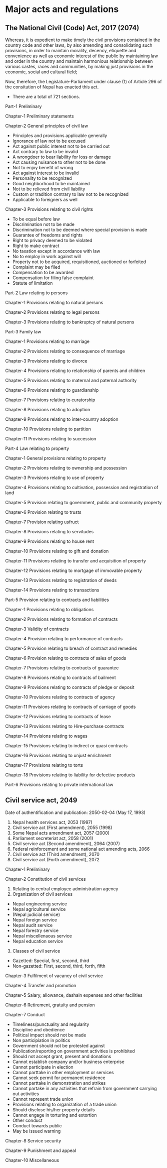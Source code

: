 # Major acts and regulations

## The National Civil (Code) Act, 2017 (2074)

Whereas, it is expedient to make timely the civil provisions contained in the country code and other laws, by also amending and consolidating such provisions, in order to maintain morality, decency, etiquette and convenience as well as economic interest of the public by maintaining law and order in the country and maintain harmonious relationship between various castes, races and communities, by making just provisions in the economic, social and cultural field;

Now, therefore, the Legislature-Parliament under clause (1) of Article 296 of the consitution of Nepal has enacted this act. 

- There are a total of 721 sections.

Part-1 Preliminary

Chapter-1 Preliminary statements

Chapter-2 General principles of civil law

- Principles and provisions applicable generally
- Ignorance of law not to be excused
- Act against public interest not to be carried out
- Act contrary to law to be invalid
- A wrongdoer to bear liability for loss or damage
- Act causing nuisance to other not to be done
- Not to enjoy benefit of wrong
- Act against interest to be invalid
- Personality to be recognized
- Good neighborhood to be maintained
- Not to be relieved from civil liability
- Custom or tradition contrary to law not to be recognized
- Applicable to foreigners as well

Chapter-3 Provisions relating to civil rights

- To be equal before law
- Discrimination not to be made
- Discrimination not to be deemed where special provision is made
- Guarantee of freedoms and rights
- Right to privacy deemed to be violated
- Right to make contract
- No taxation except in accordance with law
- No to employ in work against will
- Property not to be acquired, requisitioned, auctioned or forfeited
- Complaint may be filed
- Compensation to be awarded
- Compensation for filing false complaint
- Statute of limitation

Part-2 Law relating to persons

Chapter-1 Provisions relating to natural persons

Chapter-2 Provisions relating to legal persons

Chapter-3 Provisions relating to bankruptcy of natural persons

Part-3 Family law

Chapter-1 Provisions relating to marriage

Chapter-2 Provisions relating to consequence of marriage

Chapter-3 Provisions relating to divorce

Chapter-4 Provisions relating to relationship of parents and children

Chapter-5 Provisions relating to maternal and paternal authority

Chapter-6 Provisions relating to guardianship

Chapter-7 Provisions relating to curatorship

Chapter-8 Provisions relating to adoption

Chapter-9 Provisions relating to inter-country adoption

Chapter-10 Provisions relating to partition

Chapter-11 Provisions relating to succession

Part-4 Law relating to property

Chapter-1 General provisions relating to property

Chapter-2 Provisions relating to ownership and possession

Chapter-3 Provisions relating to use of property

Chapter-4 Provisions relating to cultivation, possession and registration of land

Chapter-5 Provision relating to government, public and community property

Chapter-6 Provision relating to trusts

Chapter-7 Provision relating usfruct

Chapter-8 Provisions relating to servitudes

Chapter-9 Provisions relating to house rent

Chapter-10 Provisions relating to gift and donation

Chapter-11 Provisions relating to transfer and acquisition of property

Chapter-12 Provisions relating to mortgage of immovable property

Chapter-13 Provisions relating to registration of deeds

Chapter-14 Provisions relating to transactions

Part-5 Provision relating to contracts and liabilities

Chapter-1 Provisions relating to obligations

Chapter-2 Provisions relating to formation of contracts

Chapter-3 Validity of contracts

Chapter-4 Provision relating to performance of contracts

Chapter-5 Provision relating to breach of contract and remedies

Chapter-6 Provision relating to contracts of sales of goods

Chapter-7 Provisions relating to contracts of guarantee

Chapter-8 Provisions relating to contracts of bailment

Chapter-9 Provisions relating to contracts of pledge or deposit

Chapter-10 Provisions relating to contracts of agency

Chapter-11 Provisions relating to contracts of carriage of goods

Chapter-12 Provisions relating to contracts of lease

Chapter-13 Provisions relating to Hire-purchase contracts

Chapter-14 Provisions relating to wages

Chapter-15 Provisions relating to indirect or quasi contracts

Chapter-16 Provisions relating to unjust enrichment

Chapter-17 Provisions relating to torts

Chapter-18 Provisions relating to liability for defective products

Part-6 Provisions relating to private international law

## Civil service act, 2049

Date of authentification and publication: 2050-02-04 (May 17, 1993)

1. Nepal health services act, 2053 (1997)
2. Civil service act (First amendment), 2055 (1998)
3. Some Nepal acts amendment act, 2057 (2000)
4. Parliament secreteriat act, 2058 (2001)
5. Civil service act (Second amendment), 2064 (2007)
6. Federal reinforcement and some national act amending acts, 2066
7. Civil service act (Third amendment), 2070
8. Civil service act (Forth amendment), 2072

Chapter-1 Preliminary

Chapter-2 Constitution of civil services

1. Relating to central employee administration agency
2. Organization of civil services
  - Nepal engineering service
  - Nepal agricultural service
  - (Nepal judicial service)
  - Nepal foreign service
  - Nepal audit service
  - Nepal forestry service
  - Nepal miscellenaous service
  - Nepal education service

3. Classes of civil service
  - Gazetted: Special, first, second, third
  - Non-gazetted: First, second, third, forth, fifth

Chapter-3 Fulfilment of vacancy of civil service

Chapter-4 Transfer and promotion

Chapter-5 Salary, allowance, dashain expenses and other facilities

Chapter-6 Retirement, gratuity and pension

Chapter-7 Conduct

- Timeliness/punctuality and regularity
- Discipline and obedience
- Political impact should not be made
- Non participiation in politics
- Government should not be protested against
- Publication/reporting on government activities is prohibited
- Should not accept grant, present and donations
- Cannot establish company and/or business enterprise
- Cannot participate in election
- Cannot parttake in other employment or services
- Cannot seek permit for permanent residence
- Cannot parttake in demonstration and strikes
- Cannot partake in any activities that refrain from government carrying out activities
- Cannot represent trade union
- Provisions relating to organization of a trade union
- Should disclose his/her property details
- Cannot engage in torturing and extortion
- Other conduct
- Conduct towards public
- May be issued warning

Chapter-8 Service security

Chapter-9 Punishment and appeal

Chapter-10 Miscellaneous
